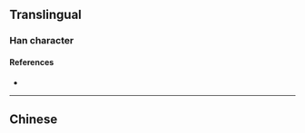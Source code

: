 {{character info/new}}
{{also|戶|戸|尸}}
==Translingual==
{{stroke order|type=animate}}
{{stroke order|stroke=4}}
{{Han simplified forms|戶|戸|户}}

===Han character===
{{Han char|rn=63|rad=戶|as=00|sn=4|var=1|four=|canj=IS|ids=⿱丶尸}}

====References====
* {{Han ref|kx=0414.321|hdz=32257.010|uh=6237|ud=25143}}

[[Category:CJKV radicals| ]]

----

==Chinese==
{{zh-see|戶}}